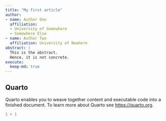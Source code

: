 ```yaml
---
title: "My first article"
author:
- name: Author One
  affiliation: 
  - University of Somewhere
  - Somewhere Else
- name: Author Two
  affiliation: University of Nowhere
abstract: |
  This is the abstract.
  Hence, it is not concrete.
execute:
  keep-md: true
---
```


## Quarto

Quarto enables you to weave together content and executable code into a finished document. To learn more about Quarto see <https://quarto.org>.

```r
1 + 1
```

